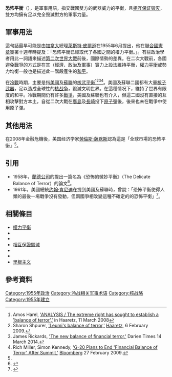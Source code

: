 '''恐怖平衡'''（{{lang-en|Balance of terror}}），是軍事用語，指交戰國雙方的武器威力的平衡，且[[相互保证毁灭|相互保证毁灭]]，雙方均擁有足以完全毁滅對方的軍事力量。

==軍事用法==

這句話最早可能是由[[加拿大|加拿大]]總理[[萊斯特·皮爾遜|萊斯特·皮爾遜]]在1955年6月提出，他在[[聯合國憲章|聯合國憲章]]簽署十週年時提及：「恐怖平衡已經取代了各國之間的權力平衡。」。有些政治學者用此一詞語來描述[[第二次世界大戰|第二次世界大戰]]前後，國際情勢的差異。在二次大戰前，各國避免戰爭的方式是在其（經濟、政治及軍事）實力上設法維持平衡，[[權力平衡|權力平衡]]或勢力均衡一般也是描述此一階段產生的[[和平|和平]]。

在[[冷戰|冷戰]]時期，主要是指[[美國|美國]]及[[蘇聯|蘇聯]]的[[核武平衡|核武平衡]]<ref>Amos Harel, [http://www.haaretz.com/print-edition/news/analysis-the-extreme-right-has-sought-to-establish-a-balance-of-terror-1.256501 'ANALYSIS / The extreme right has sought to establish a 'balance of terror','] {{Wayback|url=http://www.haaretz.com/print-edition/news/analysis-the-extreme-right-has-sought-to-establish-a-balance-of-terror-1.256501 |date=20150924215910 }} in Haaretz, 11 March 2008</ref><ref>Sharon Shpurer, [http://www.haaretz.com/print-edition/business/leumi-s-balance-of-terror-1.269574 'Leumi's balance of terror,'] {{Wayback|url=http://www.haaretz.com/print-edition/business/leumi-s-balance-of-terror-1.269574 |date=20170724070550 }} [[Haaretz|Haaretz]], 6 February 2009.</ref><ref>James Rickards, [http://www.darientimes.com/29678/rickards-the-new-balance-of-financial-terror/ 'The new balance of financial terror,'] {{Wayback|url=http://www.darientimes.com/29678/rickards-the-new-balance-of-financial-terror/ |date=20150711023212 }} Darien Times 14 March 2014.</ref><ref name="#1">Rich Miller, Simon Kennedy, [http://www.bloomberg.com/apps/news%3Fpid%3Dnewsarchive%26sid%3DaVpPMKLa50rc 'G-20 Plans to End 'Financial Balance of Terror' After Summit,'] {{Wayback|url=http://www.bloomberg.com/apps/news%3Fpid%3Dnewsarchive%26sid%3DaVpPMKLa50rc |date=20150923192244 }} [[Bloomberg_L.P.|Bloomberg]] 27 February 2009.</ref>。美國及蘇聯二國都有大量[[核子武器|核子武器]]，足以造成全球性的[[核战争|核战争]]，毀滅文明世界。在這種情况下，維持了世界有限度的和平。冷戰期間仍有許多[[戰爭|戰爭]]，美國及蘇聯也有介入，但這二國沒有直接的互相攻擊對方本土，自從二次大戰在[[廣島|廣島]]及[[長崎|長崎]]投下[[原子彈|原子彈]]後，後來也未在戰爭中使用原子彈。

==其他用法==

在2008年金融危機後，美国经济学家[[勞倫斯·薩默斯|勞倫斯·薩默斯]]認為這是「全球市場的恐怖平衡」<ref name="#1"/>。

==引用==
*1958年，[[蘭德公司|蘭德公司]]的{{le|阿尔伯特·沃尔斯泰特|Albert Wohlstetter}}提出一篇名為《恐怖的微妙平衡》（The Delicate Balance of Terror）的論文<ref>{{cite web | url=https://www.rand.org/about/history/wohlstetter/P1472/P1472.html | title=The Delicate Balance of Terror | date=1958-11-06 | accessdate=2015-07-10 | author=Albert Wohlstetter | archive-date=2018-02-08 | archive-url=https://web.archive.org/web/20180208083739/https://www.rand.org/about/history/wohlstetter/P1472/P1472.html | dead-url=no }}</ref>。
*1961年，美國總統[[约翰·肯尼迪|约翰·肯尼迪]]在{{le|年度演說|inaugural address}}提到美國及蘇聯時，曾說：「恐怖平衡使得人類的最後一場戰爭沒有發動，但兩國爭相改變這種不確定的的恐怖平衡」<ref>{{cite web | url=http://www.bartleby.com/124/pres56.html | title=John F. Kennedy Inaugural Address 1961 | publisher=bartleby | accessdate=2015-07-10 | archive-date=2021-03-11 | archive-url=https://web.archive.org/web/20210311154243/https://www.bartleby.com/124/pres56.html | dead-url=no }}</ref>。

==相關條目==
*[[權力平衡|權力平衡]]
*{{le|威脅平衡|Balance of threat}}
*{{le|威慑理论|Deterrence theory}}
*[[相互保證毀滅|相互保證毀滅]]
*{{le|核和平|Nuclear peace}}
*{{le|以實力求和平|Peace through strength}}
*[[里根主义|里根主义]]

==參考資料==
{{reflist}}

[[Category:1955年政治|Category:1955年政治]]
[[Category:冷战相关军事术语|Category:冷战相关军事术语]]
[[Category:核战略|Category:核战略]]
[[Category:1955年建立|Category:1955年建立]]